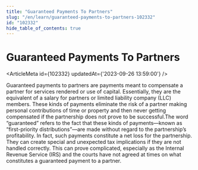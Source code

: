 ```yaml
---
title: "Guaranteed Payments To Partners"
slug: "/en/learn/guaranteed-payments-to-partners-102332"
id: "102332"
hide_table_of_contents: true
---
```



# Guaranteed Payments To Partners

<ArticleMeta id={102332} updatedAt={'2023-09-26 13:59:00'} />
<div className='border-solid border-b border-t-0 my-4 border-[var(--ifm-color-gray-300)]' />

Guaranteed payments to partners are payments meant to compensate a partner for services rendered or use of capital. Essentially, they are the equivalent of a salary for partners or limited liability company (LLC) members. These kinds of payments eliminate the risk of a partner making personal contributions of time or property and then never getting compensated if the partnership does not prove to be successful.The word “guaranteed” refers to the fact that these kinds of payments—known as “first-priority distributions”—are made without regard to the partnership’s profitability. In fact, such payments constitute a net loss for the partnership. They can create special and unexpected tax implications if they are not handled correctly. This can prove complicated, especially as the Internal Revenue Service (IRS) and the courts have not agreed at times on what constitutes a guaranteed payment to a partner.
